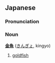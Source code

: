 == Japanese ==
=== Pronunciation ===
=== Noun ===
'''[[金]][[魚]]''' ([[きんぎょ]], kingyo)

# [[goldfish]]